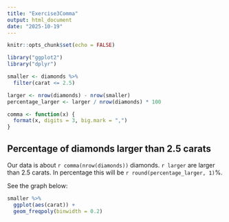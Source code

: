 ```yaml
---
title: "Exercise3Comma"
output: html_document
date: "2025-10-19"
---
```


```r
knitr::opts_chunk$set(echo = FALSE)
```

```r
library("ggplot2")
library("dplyr")
```

```r
smaller <- diamonds %>% 
  filter(carat <= 2.5)
```

```r
larger <- nrow(diamonds) - nrow(smaller)
percentage_larger <- larger / nrow(diamonds) * 100

comma <- function(x) {
  format(x, digits = 3, big.mark = ",")
}
```

## Percentage of diamonds larger than 2.5 carats

Our data is about `r comma(nrow(diamonds))` diamonds.
`r larger` are larger than 2.5 carats. In percentage this will be `r round(percentage_larger, 1)`%.

See the graph below:

```r
smaller %>% 
  ggplot(aes(carat)) +
  geom_freqpoly(binwidth = 0.2)
```
